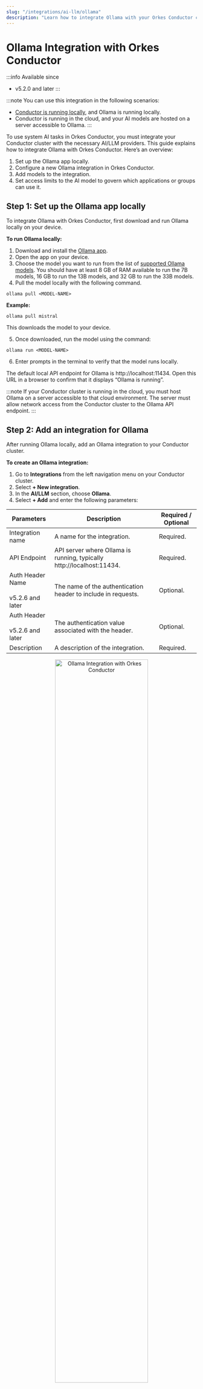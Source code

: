 ```yaml
---
slug: "/integrations/ai-llm/ollama"
description: "Learn how to integrate Ollama with your Orkes Conductor cluster."
---
```



# Ollama Integration with Orkes Conductor

:::info Available since
- v5.2.0 and later
:::

:::note
You can use this integration in the following scenarios:
- [Conductor is running locally](https://orkes.io/content/get-orkes-conductor#orkes-conductorlocal-setup), and Ollama is running locally.
- Conductor is running in the cloud, and your AI models are hosted on a server accessible to Ollama.
:::

To use system AI tasks in Orkes Conductor, you must integrate your Conductor cluster with the necessary AI/LLM providers. This guide explains how to integrate Ollama with Orkes Conductor. Here’s an overview:

1. Set up the Ollama app locally.
2. Configure a new Ollama integration in Orkes Conductor.
3. Add models to the integration.
4. Set access limits to the AI model to govern which applications or groups can use it.

## Step 1: Set up the Ollama app locally

To integrate Ollama with Orkes Conductor, first download and run Ollama locally on your device.

**To run Ollama locally:**

1. Download and install the [Ollama app](https://ollama.com/download).
2. Open the app on your device.
3. Choose the model you want to run from the list of [supported Ollama models](https://ollama.com/library). You should have at least 8 GB of RAM available to run the 7B models, 16 GB to run the 13B models, and 32 GB to run the 33B models.
4. Pull the model locally with the following command. 

```shell
ollama pull <MODEL-NAME> 
```

**Example:**

```shell
ollama pull mistral
```

This downloads the model to your device. 

5. Once downloaded, run the model using the command:

```shell
ollama run <MODEL-NAME> 
```

6. Enter prompts in the terminal to verify that the model runs locally.

The default local API endpoint for Ollama is http://localhost:11434. Open this URL in a browser to confirm that it displays “Ollama is running”.

:::note
If your Conductor cluster is running in the cloud, you must host Ollama on a server accessible to that cloud environment. The server must allow network access from the Conductor cluster to the Ollama API endpoint.
:::

## Step 2: Add an integration for Ollama

After running Ollama locally, add an Ollama integration to your Conductor cluster.

**To create an Ollama integration:**

1. Go to **Integrations** from the left navigation menu on your Conductor cluster.
2. Select **+ New integration**.
3. In the **AI/LLM** section, choose **Ollama**.
4. Select **+ Add** and enter the following parameters:

| Parameters | Description | Required / Optional | 
| ---------- | ----------- | ------------------- | 
| Integration name | A name for the integration. | Required. | 
| API Endpoint | API server where Ollama is running, typically http://localhost:11434. | Required. | 
| Auth Header Name<br/><br/> <TableNote title="Available since">v5.2.6 and later</TableNote> | The name of the authentication header to include in requests. | Optional. | 
| Auth Header <br/><br/> <TableNote title="Available since">v5.2.6 and later</TableNote> | The authentication value associated with the header. | Optional. |
| Description | A description of the integration. | Required. | 

<p align="center"><img src="/content/img/create-new-ollama-integration.png" alt="Ollama Integration with Orkes Conductor" width="70%" height="auto"></img></p>

5. (Optional) Toggle the **Active** button off if you don’t want to activate the integration instantly.
6. Select **Save**.

## Step 3: Add Ollama models

Once you’ve integrated Ollama, the next step is to configure specific models. Add the model that you have set up on your local device.

**To add a model to the Ollama integration:**

1. Go to the **Integrations** and select the **+** button next to the integration created.

<p align="center"><img src="/content/img/create-new-model-for-ollama-integration.png" alt="Create new model for Ollama Integration" width="100%" height="auto"></img></p>

2. Select **+ New model**.
3. Enter the **Model name** and a **Description**. Add the model that you have set up on your local device.

<p align="center"><img src="/content/img/creating-new-model-for-ollama-integration.png" alt="Creating new model for Ollama Integration" width="70%" height="auto"></img></p>

4. (Optional) Toggle the **Active** button off if you don’t want to activate the model instantly.
5. Select **Save**.

This saves the model for future use in AI tasks within Orkes Conductor.

## Step 4: Set access limits to integration

Once the integration is configured, set access controls to manage which [applications](https://orkes.io/content/access-control-and-security/applications) or [groups](https://orkes.io/content/access-control-and-security/users-and-groups#groups) can use the models.

**To provide access to an application or group:**

1. Go to **Access Control** > **Applications** or **Groups** from the left navigation menu on your Conductor cluster.
2. Create a new group/application or select an existing one.
3. In the **Permissions** section, select **+ Add Permission**.
4. In the **Integration** tab, select the required AI models and toggle the necessary permissions.
5. Select **Add Permissions**. 

<p align="center"><img src="/content/img/add-integration-permission-for-ollama.png" alt="Add Permissions for Ollama Integration" width="70%" height="auto"></img></p>

The group or application can now access the AI model according to the configured permissions.

With the integration in place, you can now create workflows using [AI/LLM tasks](https://orkes.io/content/category/reference-docs/ai-tasks).

## More resources

- [Using AI Models or LLMs](https://orkes.io/content/developer-guides/using-llms-in-your-orkes-conductor-workflows)
- [Using Vector Databases](https://orkes.io/content/developer-guides/using-vector-databases-in-your-orkes-conductor-workflows)
- [Using AI Prompts](https://orkes.io/content/developer-guides/creating-and-managing-gen-ai-prompt-templates)
- [AI Orchestration Tutorials](https://orkes.io/content/tutorials/ai)